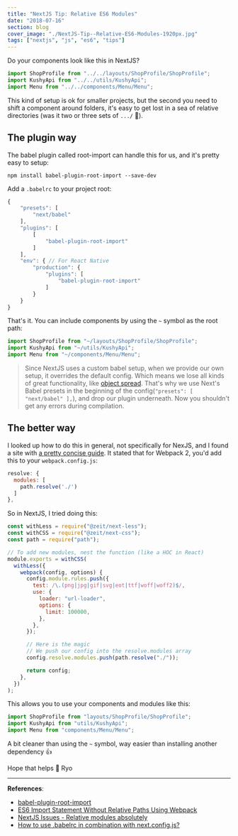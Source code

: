 ```yaml
---
title: "NextJS Tip: Relative ES6 Modules"
date: "2018-07-16"
section: blog
cover_image: "./NextJS-Tip--Relative-ES6-Modules-1920px.jpg"
tags: ["nextjs", "js", "es6", "tips"]
---
```


Do your components look like this in NextJS?

```js
import ShopProfile from "../../layouts/ShopProfile/ShopProfile";
import KushyApi from "../../utils/KushyApi";
import Menu from "../../components/Menu/Menu";
```

This kind of setup is ok for smaller projects, but the second you need to shift a component around folders, it's easy to get lost in a sea of relative directories (was it two or three sets of `.../` 🤔).

## The plugin way

The babel plugin called root-import can handle this for us, and it's pretty easy to setup:

`npm install babel-plugin-root-import --save-dev`

Add a `.babelrc` to your project root:

```js
{
    "presets": [
        "next/babel"
    ],
    "plugins": [
        [
            "babel-plugin-root-import"
        ]
    ],
    "env": { // For React Native
        "production": {
            "plugins": [
                "babel-plugin-root-import"
            ]
        }
    }
}
```

That's it. You can include components by using the `~` symbol as the root path:

```js
import ShopProfile from "~/layouts/ShopProfile/ShopProfile";
import KushyApi from "~/utils/KushyApi";
import Menu from "~/components/Menu/Menu";
```

> Since NextJS uses a custom babel setup, when we provide our own setup, it overrides the default config. Which means we lose all kinds of great functionality, like [object spread](https://babeljs.io/docs/en/babel-plugin-transform-object-rest-spread/). That's why we use Next's Babel presets in the beginning of the config(`"presets": [ "next/babel" ],`), and drop our plugin underneath. Now you shouldn't get any errors during compilation.

## The better way

I looked up how to do this in general, not specifically for NexJS, and I found a site with [a pretty concise guide](https://moduscreate.com/blog/es6-es2015-import-no-relative-path-webpack/). It stated that for Webpack 2, you'd add this to your `webpack.config.js`:

```js
resolve: {
  modules: [
    path.resolve('./')
  ]
},
```

So in NextJS, I tried doing this:

```js
const withLess = require("@zeit/next-less");
const withCSS = require("@zeit/next-css");
const path = require("path");

// To add new modules, nest the function (like a HOC in React)
module.exports = withCSS(
  withLess({
    webpack(config, options) {
      config.module.rules.push({
        test: /\.(png|jpg|gif|svg|eot|ttf|woff|woff2)$/,
        use: {
          loader: "url-loader",
          options: {
            limit: 100000,
          },
        },
      });

      // Here is the magic
      // We push our config into the resolve.modules array
      config.resolve.modules.push(path.resolve("./"));

      return config;
    },
  })
);
```

This allows you to use your components and modules like this:

```js
import ShopProfile from "layouts/ShopProfile/ShopProfile";
import KushyApi from "utils/KushyApi";
import Menu from "components/Menu/Menu";
```

A bit cleaner than using the `~` symbol, way easier than installing another dependency 👍

Hope that helps 🍻
Ryo

---

**References**:

- [babel-plugin-root-import](https://github.com/entwicklerstube/babel-plugin-root-import#readme)
- [ES6 Import Statement Without Relative Paths Using Webpack](https://moduscreate.com/blog/es6-es2015-import-no-relative-path-webpack/)
- [NextJS Issues - Relative modules absolutely](https://github.com/zeit/next.js/issues/342)
- [How to use .babelrc in combination with next.config.js?](https://github.com/zeit/next.js/issues/4010)
